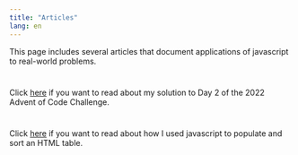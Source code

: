 ```yaml
---
title: "Articles"
lang: en
---
```


This page includes several articles that document applications of javascript to real-world problems.

#
:::{.card}
Click [here](article_01.qmd) if you want to read about my solution to Day 2 of the 2022 Advent of Code Challenge.
:::

#
:::{.card}
Click [here](article_02.qmd) if you want to read about how I used javascript to populate and sort an HTML table.
:::